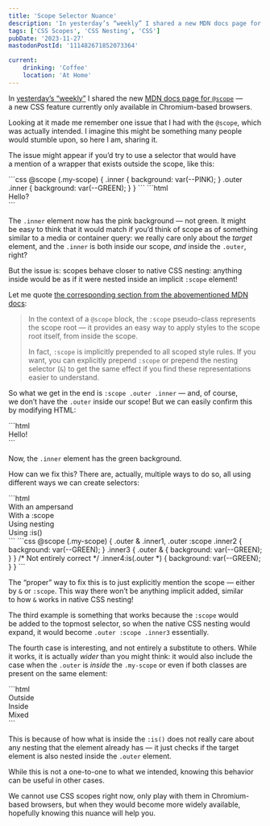 ```yaml
---
title: 'Scope Selector Nuance'
description: 'In yesterday’s “weekly” I shared a new MDN docs page for @scope — a new CSS feature currently only available in Chromium-based browsers. Looking at it made me remember one issue that I had with the @scope, which was actually intended. I imagine this might be something many people would stumble upon, so here I am, sharing it.'
tags: ['CSS Scopes', 'CSS Nesting', 'CSS']
pubDate: '2023-11-27'
mastodonPostId: '111482671852073364'

current:
	drinking: 'Coffee'
	location: 'At Home'
---
```



In [yesterday’s “weekly”](/weekly-bookmarks-006/) I shared the new [MDN docs page for `@scope`](https://developer.mozilla.org/en-US/docs/Web/CSS/@scope) — a new CSS feature currently only available in Chromium-based browsers.

Looking at it made me remember one issue that I had with the `@scope`, which was actually intended. I imagine this might be something many people would stumble upon, so here I am, sharing it.

The issue might appear if you’d try to use a selector that would have a mention of a wrapper that exists outside the scope, like this:

<LiveExample class="require-at-scope" caption="A live example, showing how one of the rules does not apply, while intuitively, you might think it should.">
```css
@scope (.my-scope) {
	.inner {
		background: var(--PINK);
	}
	.outer .inner {
		background: var(--GREEN);
	}
}
```
```html
<div class="outer">
	<div class="my-scope">
		<div class="inner">Hello?</div>
	</div>
</div>
```
</LiveExample>

The `.inner` element now has the pink background — not green. It might be easy to think that it would match if you’d think of scope as of something similar to a media or container query: we really care only about the _target_ element, and the `.inner` is both inside our scope, _and_ inside the `.outer`, right?

But the issue is: scopes behave closer to native CSS nesting: anything inside would be as if it were nested inside an implicit `:scope` element!

Let me quote [the corresponding section from the abovementioned MDN docs](https://developer.mozilla.org/en-US/docs/Web/CSS/@scope#the_scope_pseudo-class):

> In the context of a `@scope` block, the `:scope` pseudo-class represents the scope root — it provides an easy way to apply styles to the scope root itself, from inside the scope.
>
> In fact, `:scope` is implicitly prepended to all scoped style rules. If you want, you can explicitly prepend `:scope` or prepend the nesting selector (`&`) to get the same effect if you find these representations easier to understand.

So what we get in the end is `:scope .outer .inner` — and, of course, we don’t have the `.outer` inside our scope! But we can easily confirm this by modifying HTML:

<LiveExample class="require-at-scope" caption="A live example showing the HTML structure that the broken selector actually expects.">
```html
<div class="my-scope">
	<div class="outer">
		<div class="inner">Hello!</div>
	</div>
</div>
```
</LiveExample>

Now, the `.inner` element has the green background.

How can we fix this? There are, actually, multiple ways to do so, all using different ways we can create selectors:

<LiveExample class="require-at-scope" caption="A live example showing four different ways we can use the outer element in our selectors.">
```html
<div class="outer">
	<div class="my-scope">
		<div class="inner inner1">With an ampersand</div>
		<div class="inner inner2">With a :scope</div>
		<div class="inner inner3">Using nesting</div>
		<div class="inner inner4">Using :is()</div>
	</div>
</div>
```
```css
@scope (.my-scope) {
	.outer & .inner1,
	.outer :scope .inner2 {
		background: var(--GREEN);
	}
	.inner3 {
		.outer & {
			background: var(--GREEN);
		}
	}
	/* Not entirely correct */
	.inner4:is(.outer *) {
		background: var(--GREEN);
	}
}
```
</LiveExample>

The “proper” way to fix this is to just explicitly mention the scope — either by `&` or `:scope`. This way there won’t be anything implicit added, similar to how `&` works in native CSS nesting!

The third example is something that works because the `:scope` would be added to the topmost selector, so when the native CSS nesting would expand, it would become `.outer :scope .inner3` essentially.

The fourth case is interesting, and not entirely a substitute to others. While it works, it is actually _wider_ than you might think: it would also include the case when the `.outer` is _inside_ the `.my-scope` or even if both classes are present on the same element:

<LiveExample class="require-at-scope" caption="A live example showing how the `:is()` selector is applied flexibly without relying on the existent structure.">
```html
<div class="outer">
	<div class="my-scope">
		<div class="inner inner4">Outside</div>
	</div>
</div>
<div class="my-scope">
	<div class="outer">
		<div class="inner inner4">Inside</div>
	</div>
</div>
<div class="my-scope outer">
	<div class="inner inner4">Mixed</div>
</div>
```
</LiveExample>

This is because of how what is inside the `:is()` does not really care about any nesting that the element already has — it just checks if the target element is also nested inside the `.outer` element.

While this is not a one-to-one to what we intended, knowing this behavior can be useful in other cases.

We cannot use CSS scopes right now, only play with them in Chromium-based browsers, but when they would become more widely available, hopefully knowing this nuance will help you.
